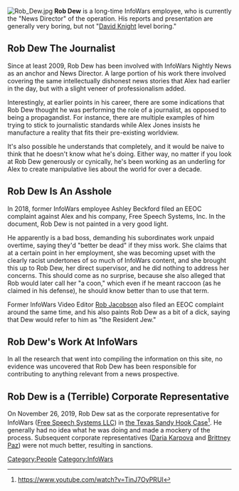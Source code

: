 [[File:Rob Dew.jpg|thumb]]
'''Rob Dew''' is a long-time InfoWars employee, who is currently the "News Director" of the operation. His reports and presentation are generally very boring, but not "[[David Knight]] level boring."

==Rob Dew The Journalist==

Since at least 2009, Rob Dew has been involved with InfoWars Nightly News as an anchor and News Director. A large portion of his work there involved covering the same intellectually dishonest news stories that Alex had earlier in the day, but with a slight veneer of professionalism added.

Interestingly, at earlier points in his career, there are some indications that Rob Dew thought he was performing the role of a journalist, as opposed to being a propagandist. For instance, there are multiple examples of him trying to stick to journalistic standards while Alex Jones insists he manufacture a reality that fits their pre-existing worldview.

It's also possible he understands that completely, and it would be naive to think that he doesn't know what he's doing. Either way, no matter if you look at Rob Dew generously or cynically, he's been working as an underling for Alex to create manipulative lies about the world for over a decade.

==Rob Dew Is An Asshole==

In 2018, former InfoWars employee Ashley Beckford filed an EEOC complaint against Alex and his company, Free Speech Systems, Inc. In the document, Rob Dew is not painted in a very good light.

He apparently is a bad boss, demanding his subordinates work unpaid overtime, saying they'd "better be dead" if they miss work. She claims that at a certain point in her employment, she was becoming upset with the clearly racist undertones of so much of InfoWars content, and she brought this up to Rob Dew, her direct supervisor, and he did nothing to address her concerns. This should come as no surprise, because she also alleged that Rob would later call her "a coon," which even if he meant raccoon (as he claimed in his defense), he should know better than to use that term.

Former InfoWars Video Editor [[Rob Jacobson]] also filed an EEOC complaint around the same time, and his also paints Rob Dew as a bit of a dick, saying that Dew would refer to him as "the Resident Jew."

==Rob Dew's Work At InfoWars==

In all the research that went into compiling the information on this site, no evidence was uncovered that Rob Dew has been responsible for contributing to anything relevant from a news prospective.

== Rob Dew is a (Terrible) Corporate Representative ==

On November 26, 2019, Rob Dew sat as the corporate representative for InfoWars ([[Free Speech Systems LLC]]) in [[Texas Sandy Hook Lawsuit (Heslin v. Jones)|the Texas Sandy Hook Case]]<ref>https://www.youtube.com/watch?v=TinJ7OyPRUI</ref>. He generally had no idea what he was doing and made a mockery of the process. Subsequent corporate representatives ([[Daria Karpova]] and [[Brittney Paz]]) were not much better, resulting in sanctions.

[[Category:People]]
[[Category:InfoWars]]
